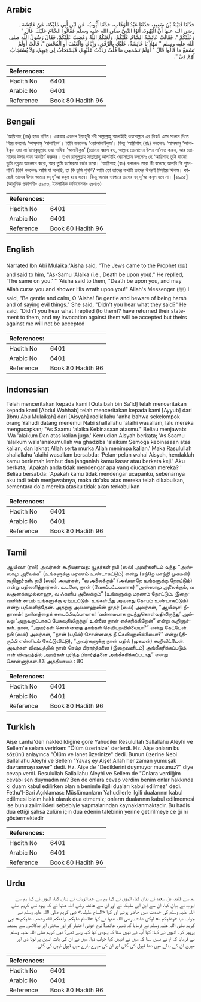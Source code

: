 ## Arabic


<div dir="rtl" lang="ar" style={{fontSize:'larger',backgroundColor:'#f8f9fa',padding:20}}>
حَدَّثَنَا قُتَيْبَةُ بْنُ سَعِيدٍ، حَدَّثَنَا عَبْدُ الْوَهَّابِ، حَدَّثَنَا أَيُّوبُ، عَنِ ابْنِ أَبِي مُلَيْكَةَ، عَنْ عَائِشَةَ ـ رضى الله عنها أَنَّ الْيَهُودَ، أَتَوُا النَّبِيَّ صلى الله عليه وسلم فَقَالُوا السَّامُ عَلَيْكَ‏.‏ قَالَ ‏"‏ وَعَلَيْكُمْ ‏"‏‏.‏ فَقَالَتْ عَائِشَةُ السَّامُ عَلَيْكُمْ، وَلَعَنَكُمُ اللَّهُ وَغَضِبَ عَلَيْكُمْ‏.‏ فَقَالَ رَسُولُ اللَّهِ صلى الله عليه وسلم ‏"‏ مَهْلاً يَا عَائِشَةُ، عَلَيْكِ بِالرِّفْقِ، وَإِيَّاكِ وَالْعُنْفَ أَوِ الْفُحْشَ ‏"‏‏.‏ قَالَتْ أَوَلَمْ تَسْمَعْ مَا قَالُوا قَالَ ‏"‏ أَوَلَمْ تَسْمَعِي مَا قُلْتُ رَدَدْتُ عَلَيْهِمْ، فَيُسْتَجَابُ لِي فِيهِمْ، وَلاَ يُسْتَجَابُ لَهُمْ فِيَّ ‏"‏‏.‏
</div>
<div style={{backgroundColor:'#f8f9fa',padding:20, marginBottom: 10}}><table> <thead> <tr> <th>References:</th> <th></th> </tr> </thead> <tbody><tr><td>Hadith No</td><td>6401</td></tr><tr><td>Arabic No</td><td>6401</td></tr><tr><td>Reference</td><td>Book 80 Hadith 96</td></tr></tbody></table></div>

## Bengali


<div dir="ltr" lang="bn" style={{fontSize:'larger',backgroundColor:'#f8f9fa',padding:20}}>
‘আয়িশাহ (রাঃ) হতে বর্ণিত। একবার একদল ইয়াহূদী নবী সাল্লাল্লাহু আলাইহি ওয়াসাল্লাম এর নিকট এসে সালাম দিতে গিয়ে বললোঃ ‘আস্‌সামু ‘আলাইকা’। তিনি বললেনঃ ‘ওয়াআলাইকুম’। কিন্তু ‘আয়িশাহ (রাঃ) বললেনঃ ‘আসসামু ‘আলাইকুম ওয়া লা‘য়ানাকুমুল্লাহ ওয়া গাযিবা ‘আলাইকুম’ (তোমরা ধ্বংস হও, আল্লাহ তোমাদের উপর লা‘নাত করুন, আর তোমাদের উপর গযব অবতীর্ণ করুন)। তখন রাসূলুল্লাহ সাল্লাল্লাহু আলাইহি ওয়াসাল্লাম বললেনঃ হে ‘আয়িশাহ তুমি থামো! তুমি নম্রতা অবলম্বন করো, আর তুমি কঠোরতা বর্জন করো। ‘আয়িশাহ (রাঃ) বললেনঃ তারা কী বলেছে আপনি কি শুনেননি? তিনি বললেনঃ আমি যা বলেছি, তা কি তুমি শুননি? আমি তো তাদের কথাটা তাদের উপরই ফিরিয়ে দিলাম। কাজেই তাদের উপর আমার বদ্ দু‘আ কবূল হয়ে যাবে। কিন্তু আমার ব্যাপারে তাদের বদ্ দু‘আ কবূল হবে না। [২৯৩৫] (আধুনিক প্রকাশনী- ৫৯৫৩, ইসলামিক ফাউন্ডেশন- ৫৮৪৬)
</div>
<div style={{backgroundColor:'#f8f9fa',padding:20, marginBottom: 10}}><table> <thead> <tr> <th>References:</th> <th></th> </tr> </thead> <tbody><tr><td>Hadith No</td><td>6401</td></tr><tr><td>Arabic No</td><td>6401</td></tr><tr><td>Reference</td><td>Book 80 Hadith 96</td></tr></tbody></table></div>

## English


<div dir="ltr" lang="en" style={{fontSize:'larger',backgroundColor:'#f8f9fa',padding:20}}>
Narrated Ibn Abi Mulaika:'Aisha said, "The Jews came to the Prophet (ﷺ) and said to him, "As-Samu 'Alaika (i.e., Death be upon you)." He replied, 'The same on you.' " 'Aisha said to them, "Death be upon you, and may Allah curse you and shower His wrath upon you!" Allah's Messenger (ﷺ) I said, "Be gentle and calm, O 'Aisha! Be gentle and beware of being harsh and of saying evil things." She said, "Didn't you hear what they said?" He said, "Didn't you hear what I replied (to them)? have returned their statement to them, and my invocation against them will be accepted but theirs against me will not be accepted
</div>
<div style={{backgroundColor:'#f8f9fa',padding:20, marginBottom: 10}}><table> <thead> <tr> <th>References:</th> <th></th> </tr> </thead> <tbody><tr><td>Hadith No</td><td>6401</td></tr><tr><td>Arabic No</td><td>6401</td></tr><tr><td>Reference</td><td>Book 80 Hadith 96</td></tr></tbody></table></div>

## Indonesian


<div dir="ltr" lang="id" style={{fontSize:'larger',backgroundColor:'#f8f9fa',padding:20}}>
Telah menceritakan kepada kami [Qutaibah bin Sa'id] telah menceritakan kepada kami [Abdul Wahhab] telah menceritakan kepada kami [Ayyub] dari [Ibnu Abu Mulaikah] dari [Aisyah] radliallahu 'anha bahwa sekelompok orang Yahudi datang menemui Nabi shallallahu 'alaihi wasallam, lalu mereka mengucapkan; "As Saamu 'alaika Kebinasaan atasmu." Beliau menjawab: 'Wa 'alaikum Dan atas kalian juga.' Kemudian Aisyah berkata; 'As Saamu 'alaikum wala'anakumullah wa ghadziba 'alaikum Semoga kebinasaan atas kalian, dan laknat Allah serta murka Allah menimpa kalian.' Maka Rasulullah shallallahu 'alaihi wasallam bersabda: 'Pelan-pelan wahai Aisyah, hendaklah kamu berlemah lembut dan janganlah kamu kasar atau berkata keji.' Aku berkata; 'Apakah anda tidak mendengar apa yang diucapkan mereka? ' Beliau bersabda: 'Apakah kamu tidak mendengar ucapanku, sebenarnya aku tadi telah menjawabnya, maka do'aku atas mereka telah dikabulkan, sementara do'a mereka atasku tidak akan terkabulkan
</div>
<div style={{backgroundColor:'#f8f9fa',padding:20, marginBottom: 10}}><table> <thead> <tr> <th>References:</th> <th></th> </tr> </thead> <tbody><tr><td>Hadith No</td><td>6401</td></tr><tr><td>Arabic No</td><td>6401</td></tr><tr><td>Reference</td><td>Book 80 Hadith 96</td></tr></tbody></table></div>

## Tamil


<div dir="ltr" lang="ta" style={{fontSize:'larger',backgroundColor:'#f8f9fa',padding:20}}>
ஆயிஷா (ரலி) அவர்கள் கூறியதாவது: யூதர்கள் நபி (ஸல்) அவர்களிடம் வந்து “அஸ்ஸாமு அலைக்க” (உங்களுக்கு மரணம் உண்டாகட்டும்) என்று (சற்றே மாற்றி முகமன்) கூறினார்கள். நபி (ஸல்) அவர்கள், “வ அலைக்கும்” (அவ்வாறே உங்களுக்கு நேரட்டும்) என்று பதிலளித்தார்கள். உடனே, நான் (வேகப்பட்டவளாக) “அஸ்ஸாமு அலைக்கும், வ லஅனக்கமுல்லாஹு, வ ஃகளிப அலைக்கும்” (உங்களுக்கு மரணம் நேரட்டும். இறைவனின் சாபம் உங்களுக்கு ஏற்படட்டும். உங்கள்மீது அவனது கோபம் உண்டாகட்டும்) என்று பதிலளித்தேன். அதற்கு அல்லாஹ்வின் தூதர் (ஸல்) அவர்கள், “ஆயிஷா! நிதானம்! நளினத்தைக் கடைப்பிடிப்பாயாக! ‘வன்மையாக நடந்துகொள்வதிலிருந்து’ அல்லது ‘அருவருப்பாகப் பேசுவதிலிருந்து’ உன்னை நான் எச்சரிக்கிறேன்” என்று கூறினார்கள். நான், “அவர்கள் சொன்னதை தாங்கள் செவியுறவில்லையா?” என்று கேட்டேன். நபி (ஸல்) அவர்கள், “நான் (பதில்) சொன்னதை நீ செவியுறவில்லையா?” என்று (திருப்பி என்னிடம் கேட்டுவிட்டு), “அவர்களுக்கு நான் பதில் (முகமன்) கூறிவிட்டேன். அவர்கள் விஷயத்தில் நான் செய்த பிரார்த்தனை (இறைவனிடம்) அங்கீகரிக்கப்படும். என் விஷயத்தில் அவர்கள் புரிந்த பிரார்த்தனை அங்கீகரிக்கப்படாது” என்று சொன்னார்கள்.83 அத்தியாயம் : 80
</div>
<div style={{backgroundColor:'#f8f9fa',padding:20, marginBottom: 10}}><table> <thead> <tr> <th>References:</th> <th></th> </tr> </thead> <tbody><tr><td>Hadith No</td><td>6401</td></tr><tr><td>Arabic No</td><td>6401</td></tr><tr><td>Reference</td><td>Book 80 Hadith 96</td></tr></tbody></table></div>

## Turkish


<div dir="ltr" lang="tr" style={{fontSize:'larger',backgroundColor:'#f8f9fa',padding:20}}>
Aişe r.anha'den nakledildiğine göre Yahudiler Resulullah Sallallahu Aleyhi ve Sellem'e selam verirken: "Ölüm üzerinize" derlerdi. Hz. Aişe onların bu sözünü anlayınca "Ölüm ve lanet üzerinize" dedi. Bunun üzerine Nebi Sallallahu Aleyhi ve Sellem "Yavaş ey Aişe! Allah her zaman yumuşak davranmayı sever" dedi. Hz. Aişe de "Dediklerini duymuyor musunuz?" diye cevap verdi. Resulullah Sallallahu Aleyhi ve Sellem de "Onlara verdiğim cevabı sen duymadın mı? Ben de onlara cevap verdim benim onlar hakkında ki duam kabul edilirken olan n benimle ilgili duaları kabul edilmez" dedi. Fethu'l-Bari Açıklaması: Müslümanların Yahudilerle ilgili dualarının kabul edilmesi bizim haklı olarak dua etmemiz; onların dualarının kabul edilmemesi ise bunu zalimlikleri sebebiyle yapmalarından kaynaklanmaktadır. Bu hadis dua ettiği şahsa zulüm için dua edenin talebinin yerine getirilmeye ce ği ni göstermektedir
</div>
<div style={{backgroundColor:'#f8f9fa',padding:20, marginBottom: 10}}><table> <thead> <tr> <th>References:</th> <th></th> </tr> </thead> <tbody><tr><td>Hadith No</td><td>6401</td></tr><tr><td>Arabic No</td><td>6401</td></tr><tr><td>Reference</td><td>Book 80 Hadith 96</td></tr></tbody></table></div>

## Urdu


<div dir="rtl" lang="ur" style={{fontSize:'larger',backgroundColor:'#f8f9fa',padding:20}}>
ہم سے قتیبہ بن سعید نے بیان کیا، انہوں نے کہا ہم سے عبدالوہاب نے بیان کیا، انہوں نے کہا ہم سے ایوب نے بیان کیا، ان سے ابن ابی ملیکہ نے اور ان سے عائشہ رضی اللہ عنہا نے کہ یہود نبی کریم صلی اللہ علیہ وسلم کی خدمت میں حاضر ہوئے اور کہا «السام عليك‏.‏» نبی کریم صلی اللہ علیہ وسلم نے جواب دیا «وعليكم‏ ‏‏.‏» لیکن عائشہ رضی اللہ عنہا نے کہا «السام عليكم،‏‏‏‏ ولعنكم الله وغضب عليكم‏.‏» نبی کریم صلی اللہ علیہ وسلم نے فرمایا کہ ٹھہر، عائشہ! نرم خوئی اختیار کر اور سختی اور بدکلامی سے ہمیشہ پرہیز کر۔ انہوں نے کہا: کیا آپ نے نہیں سنا کہ یہودی کیا کہہ رہے تھے؟ نبی کریم صلی اللہ علیہ وسلم نے فرمایا کہ تم نے نہیں سنا کہ میں نے انہیں کیا جواب دیا، میں نے ان کی بات انہیں پر لوٹا دی اور میری ان کے بدلے میں دعا قبول کی گئی اور ان کی میرے بارے میں قبول نہیں کی گئی۔
</div>
<div style={{backgroundColor:'#f8f9fa',padding:20, marginBottom: 10}}><table> <thead> <tr> <th>References:</th> <th></th> </tr> </thead> <tbody><tr><td>Hadith No</td><td>6401</td></tr><tr><td>Arabic No</td><td>6401</td></tr><tr><td>Reference</td><td>Book 80 Hadith 96</td></tr></tbody></table></div>